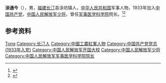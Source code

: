 '''涂通今'''（{{bd|1914年|}}），男，[[福建|福建]][[长汀|长汀]]县涂坊镇人，[[中华人民共和国|中华人民共和国]]军事人物，1933年加入[[中国共产党|中国共产党]]，[[中国人民解放军少将|中国人民解放军少将]]，曾任[[军事医学科学院|军事医学科学院]]院长。<ref>{{Cite book|title=中国抗日战争人物大词典|author=刘景泉主编; 沈久泉, 王凯捷, 李卓副主编|publisher=天津大学出版社|year=1999|isbn=|location=|pages=}}</ref><ref>{{Cite book|title=中华军事人物大辞典|author=吴如蒿著; 陈策才, 张光彩, 赵功德等副主编|publisher=新华出版社|year=1989|isbn=|location=北京|pages=}}</ref>

== 参考资料 ==
{{reflist}}

{{中国人物小作品}}

{{Authority control}}
{{DEFAULTSORT:Tu涂}}
[[Category:涂姓|Tong]]
[[Category:长汀人|Category:长汀人]]
[[Category:中國工農紅軍人物|Category:中國工農紅軍人物]]
[[Category:中国共产党党员_(1933年入党)|Category:中国共产党党员 (1933年入党)]]
[[Category:中国人民解放军开国大校|Category:中国人民解放军开国大校]]
[[Category:中国人民解放军少将|Category:中国人民解放军少将]]
[[Category:中国人民解放军军事医学科学院院长|Category:中国人民解放军军事医学科学院院长]]